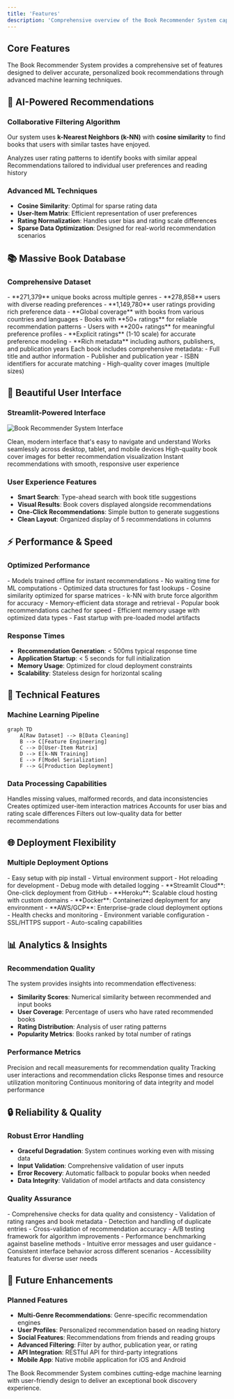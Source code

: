 ```yaml
---
title: 'Features'
description: 'Comprehensive overview of the Book Recommender System capabilities'
---
```


## Core Features

The Book Recommender System provides a comprehensive set of features designed to deliver accurate, personalized book recommendations through advanced machine learning techniques.

## 🤖 AI-Powered Recommendations

### Collaborative Filtering Algorithm

Our system uses **k-Nearest Neighbors (k-NN)** with **cosine similarity** to find books that users with similar tastes have enjoyed.

<CardGroup cols={2}>
  <Card title="Smart Similarity Detection" icon="brain">
    Analyzes user rating patterns to identify books with similar appeal
  </Card>
  <Card title="Personalized Results" icon="user">
    Recommendations tailored to individual user preferences and reading history
  </Card>
</CardGroup>

### Advanced ML Techniques

- **Cosine Similarity**: Optimal for sparse rating data
- **User-Item Matrix**: Efficient representation of user preferences
- **Rating Normalization**: Handles user bias and rating scale differences
- **Sparse Data Optimization**: Designed for real-world recommendation scenarios

## 📚 Massive Book Database

### Comprehensive Dataset

<AccordionGroup>
  <Accordion title="Scale & Coverage">
    - **271,379** unique books across multiple genres
    - **278,858** users with diverse reading preferences
    - **1,149,780** user ratings providing rich preference data
    - **Global coverage** with books from various countries and languages
  </Accordion>

  <Accordion title="Data Quality">
    - Books with **50+ ratings** for reliable recommendation patterns
    - Users with **200+ ratings** for meaningful preference profiles
    - **Explicit ratings** (1-10 scale) for accurate preference modeling
    - **Rich metadata** including authors, publishers, and publication years
  </Accordion>

  <Accordion title="Book Information">
    Each book includes comprehensive metadata:
    - Full title and author information
    - Publisher and publication year
    - ISBN identifiers for accurate matching
    - High-quality cover images (multiple sizes)
  </Accordion>
</AccordionGroup>

## 🎨 Beautiful User Interface

### Streamlit-Powered Interface

<img
  src="/frontend1.png"
  alt="Book Recommender System Interface"
/>

<CardGroup cols={2}>
  <Card title="Intuitive Design" icon="palette">
    Clean, modern interface that's easy to navigate and understand
  </Card>
  <Card title="Responsive Layout" icon="mobile">
    Works seamlessly across desktop, tablet, and mobile devices
  </Card>
  <Card title="Visual Book Covers" icon="image">
    High-quality book cover images for better recommendation visualization
  </Card>
  <Card title="Real-time Interaction" icon="bolt">
    Instant recommendations with smooth, responsive user experience
  </Card>
</CardGroup>

### User Experience Features

- **Smart Search**: Type-ahead search with book title suggestions
- **Visual Results**: Book covers displayed alongside recommendations
- **One-Click Recommendations**: Simple button to generate suggestions
- **Clean Layout**: Organized display of 5 recommendations in columns

## ⚡ Performance & Speed

### Optimized Performance

<AccordionGroup>
  <Accordion title="Pre-trained Models">
    - Models trained offline for instant recommendations
    - No waiting time for ML computations
    - Optimized data structures for fast lookups
  </Accordion>

  <Accordion title="Efficient Algorithms">
    - Cosine similarity optimized for sparse matrices
    - k-NN with brute force algorithm for accuracy
    - Memory-efficient data storage and retrieval
  </Accordion>

  <Accordion title="Caching Strategy">
    - Popular book recommendations cached for speed
    - Efficient memory usage with optimized data types
    - Fast startup with pre-loaded model artifacts
  </Accordion>
</AccordionGroup>

### Response Times

- **Recommendation Generation**: < 500ms typical response time
- **Application Startup**: < 5 seconds for full initialization
- **Memory Usage**: Optimized for cloud deployment constraints
- **Scalability**: Stateless design for horizontal scaling

## 🔧 Technical Features

### Machine Learning Pipeline

```mermaid
graph TD
    A[Raw Dataset] --> B[Data Cleaning]
    B --> C[Feature Engineering]
    C --> D[User-Item Matrix]
    D --> E[k-NN Training]
    E --> F[Model Serialization]
    F --> G[Production Deployment]
```

### Data Processing Capabilities

<CardGroup cols={2}>
  <Card title="Data Cleaning" icon="broom">
    Handles missing values, malformed records, and data inconsistencies
  </Card>
  <Card title="Feature Engineering" icon="cogs">
    Creates optimized user-item interaction matrices
  </Card>
  <Card title="Rating Normalization" icon="chart-line">
    Accounts for user bias and rating scale differences
  </Card>
  <Card title="Quality Filtering" icon="filter">
    Filters out low-quality data for better recommendations
  </Card>
</CardGroup>

## 🌐 Deployment Flexibility

### Multiple Deployment Options

<AccordionGroup>
  <Accordion title="Local Development">
    - Easy setup with pip install
    - Virtual environment support
    - Hot reloading for development
    - Debug mode with detailed logging
  </Accordion>

  <Accordion title="Cloud Deployment">
    - **Streamlit Cloud**: One-click deployment from GitHub
    - **Heroku**: Scalable cloud hosting with custom domains
    - **Docker**: Containerized deployment for any environment
    - **AWS/GCP**: Enterprise-grade cloud deployment options
  </Accordion>

  <Accordion title="Production Ready">
    - Health checks and monitoring
    - Environment variable configuration
    - SSL/HTTPS support
    - Auto-scaling capabilities
  </Accordion>
</AccordionGroup>

## 📊 Analytics & Insights

### Recommendation Quality

The system provides insights into recommendation effectiveness:

- **Similarity Scores**: Numerical similarity between recommended and input books
- **User Coverage**: Percentage of users who have rated recommended books
- **Rating Distribution**: Analysis of user rating patterns
- **Popularity Metrics**: Books ranked by total number of ratings

### Performance Metrics

<CardGroup cols={2}>
  <Card title="Accuracy Metrics" icon="target">
    Precision and recall measurements for recommendation quality
  </Card>
  <Card title="User Engagement" icon="users">
    Tracking user interactions and recommendation clicks
  </Card>
  <Card title="System Performance" icon="gauge">
    Response times and resource utilization monitoring
  </Card>
  <Card title="Data Quality" icon="check-circle">
    Continuous monitoring of data integrity and model performance
  </Card>
</CardGroup>

## 🔒 Reliability & Quality

### Robust Error Handling

- **Graceful Degradation**: System continues working even with missing data
- **Input Validation**: Comprehensive validation of user inputs
- **Error Recovery**: Automatic fallback to popular books when needed
- **Data Integrity**: Validation of model artifacts and data consistency

### Quality Assurance

<AccordionGroup>
  <Accordion title="Data Validation">
    - Comprehensive checks for data quality and consistency
    - Validation of rating ranges and book metadata
    - Detection and handling of duplicate entries
  </Accordion>

  <Accordion title="Model Validation">
    - Cross-validation of recommendation accuracy
    - A/B testing framework for algorithm improvements
    - Performance benchmarking against baseline methods
  </Accordion>

  <Accordion title="User Experience">
    - Intuitive error messages and user guidance
    - Consistent interface behavior across different scenarios
    - Accessibility features for diverse user needs
  </Accordion>
</AccordionGroup>

## 🚀 Future Enhancements

### Planned Features

- **Multi-Genre Recommendations**: Genre-specific recommendation engines
- **User Profiles**: Personalized recommendation based on reading history
- **Social Features**: Recommendations from friends and reading groups
- **Advanced Filtering**: Filter by author, publication year, or rating
- **API Integration**: RESTful API for third-party integrations
- **Mobile App**: Native mobile application for iOS and Android

The Book Recommender System combines cutting-edge machine learning with user-friendly design to deliver an exceptional book discovery experience.
